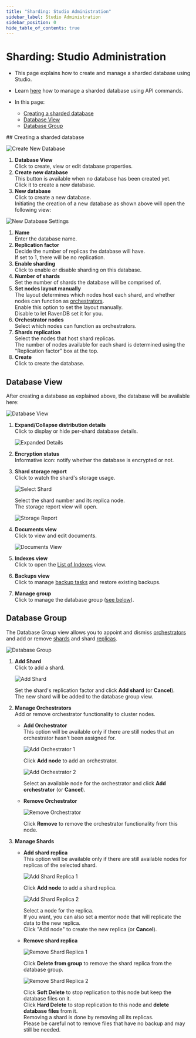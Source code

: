 ```yaml
---
title: "Sharding: Studio Administration"
sidebar_label: Studio Administration
sidebar_position: 0
hide_table_of_contents: true
---
```



# Sharding: Studio Administration
<Admonition type="note" title="Note">

* This page explains how to create and manage a sharded database using Studio.  
* Learn [here](../../sharding/administration/api-admin.mdx) how to manage 
  a sharded database using API commands.  

* In this page:  
  * [Creating a sharded database](../../sharding/administration/studio-admin.mdx#creating-a-sharded-database)  
  * [Database View](../../sharding/administration/studio-admin.mdx#database-view)  
  * [Database Group](../../sharding/administration/studio-admin.mdx#database-group)  

</Admonition>
## Creating a sharded database

![Create New Database](./assets/studio-admin_create-new-database.png)

1. **Database View**  
   Click to create, view or edit database properties.  
2. **Create new database**  
   This button is available when no database has been created yet.  
   Click it to create a new database.  
2. **New database**  
   Click to create a new database.  
Initiating the creation of a new database as shown above will open 
the following view:  

![New Database Settings](./assets/studio-admin_new-database.png)

1. **Name**  
   Enter the database name.  
2. **Replication factor**  
   Decide the number of replicas the database will have.  
   If set to 1, there will be no replication.  
3. **Enable sharding**  
   Click to enable or disable sharding on this database.  
4. **Number of shards**  
   Set the number of shards the database will be comprised of.  
5. **Set nodes layout manually**  
   The layout determines which nodes host each shard, and whether 
   nodes can function as [orchestrators](../../sharding/overview.mdx#client-server-communication).  
   Enable this option to set the layout manually.  
   Disable to let RavenDB set it for you.  
6. **Orchestrator nodes**  
   Select which nodes can function as orchestrators.  
7. **Shards replication**  
   Select the nodes that host shard replicas.  
   The number of nodes available for each shard is determined 
   using the "Replication factor" box at the top.  
8. **Create**  
   Click to create the database.  
   


## Database View

After creating a database as explained above, the database will 
be available here:  

![Database View](./assets/studio-admin_database-view_01.png)

1. **Expand/Collapse distribution details**  
   Click to display or hide per-shard database details.  

     ![Expanded Details](./assets/studio-admin_database-view_expanded-details.png)

2. **Encryption status**  
   Informative icon: notify whether the database is encrypted or not.  
   
3. **Shard storage report**  
   Click to watch the shard's storage usage.  
     
      ![Select Shard](./assets/studio-admin_database-view_02_select-shard.png)

      Select the shard number and its replica node.    
      The storage report view will open.  

      ![Storage Report](./assets/studio-admin_database-view_03_storage-report.png)

4. **Documents view**  
   Click to view and edit documents.  
      
     ![Documents View](./assets/studio-admin_database-view_04_docs-view.png)

5. **Indexes view**  
   Click to open the [List of Indexes](../../studio/database/indexes/indexes-list-view.mdx) view.  
6. **Backups view**  
   Click to manage [backup tasks](../../studio/database/tasks/backup-task.mdx) and restore existing backups.  
7. **Manage group**  
   Click to manage the database group ([see below](../../sharding/administration/studio-admin.mdx#database-group)).  



## Database Group

The Database Group view allows you to appoint and dismiss 
[orchestrators](../../sharding/overview.mdx#client-server-communication) 
and add or remove [shards](../../sharding/overview.mdx#shards) and 
shard [replicas](../../sharding/overview.mdx#shard-replication).  

![Database Group](./assets/studio-admin_database-group.png)

1. **Add Shard**  
   Click to add a shard.  

      ![Add Shard](./assets/database-group_add-shard.png)
   
      Set the shard's replication factor and click **Add shard** (or **Cancel**).  
      The new shard will be added to the database group view.  

2. **Manage Orchestrators**  
   Add or remove orchestrator functionality to cluster nodes.  

    * **Add Orchestrator**  
      This option will be available only if there are still nodes that 
      an orchestrator hasn't been assigned for.  

        ![Add Orchestrator 1](./assets/database-group_add-orchestrator-01.png)

        Click **Add node** to add an orchestrator.  

        ![Add Orchestrator 2](./assets/database-group_add-orchestrator-02.png)

        Select an available node for the orchestrator and click **Add orchestrator** (or **Cancel**).  

    * **Remove Orchestrator**  

        ![Remove Orchestrator](./assets/database-group_remove-orchestrator.png)
      
        Click **Remove** to remove the orchestrator functionality from this node.  

3. **Manage Shards**  

    * **Add shard replica**  
      This option will be available only if there are still available 
      nodes for replicas of the selected shard.  
      
        ![Add Shard Replica 1](./assets/database-group_add-shard-replica-01.png)
      
        Click **Add node** to add a shard replica.  
      
        ![Add Shard Replica 2](./assets/database-group_add-shard-replica-02.png)

        Select a node for the replica.  
        If you want, you can also set a mentor node that will replicate 
        the data to the new replica.  
        Click "Add node" to create the new replica (or **Cancel**).  

    * **Remove shard replica**  
      
        ![Remove Shard Replica 1](./assets/database-group_remove-shard-replica-01.png)
      
        Click **Delete from group** to remove the shard replica from the database group.  
      
        ![Remove Shard Replica 2](./assets/database-group_remove-shard-replica-02.png)
      
        Click **Soft Delete** to stop replication to this node but keep the database files on it.  
        Click **Hard Delete** to stop replication to this node and **delete database files** from it.  
        <Admonition type="warning" title="Warning">
        Removing a shard is done by removing all its replicas.  
        Please be careful not to remove files that have no backup and may still be needed.  
        </Admonition>



